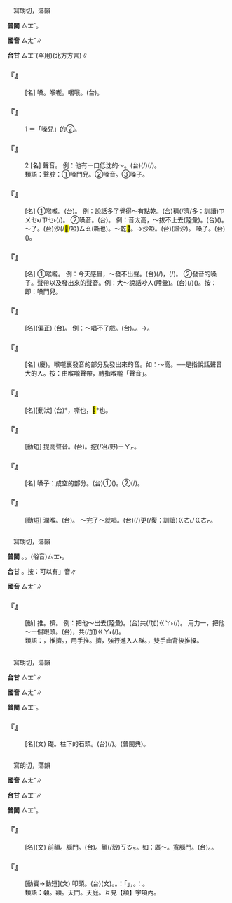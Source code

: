 
=={{ruby|嗓|ㄙㄤˇ}}==

　寫朗切，蕩韻

'''普閩''' <rt>ㄙㆲˋ</rt>。

'''國音''' <rt>ㄙㄤˇ</rt>∥

'''台甘''' <rt>ㄙㆲˋ</rt>(罕用)(北方方言)∥

    

==='''『{{ruby|嗓|ㄙㄤˇ}}』'''===
: [名] 嗓{{ruby|子|·ㄗˇ}}。喉嚨。咽喉。(台){{ruby|嚨|ㄋㄚˊ}}{{ruby|喉|ㄠˊ}}。
    

==='''『{{ruby|嗓|ㄙㄤˇ}}{{ruby|音|ㄧㄣ}}』'''===
:1   ＝「嗓兒」的②。
    

==='''『{{ruby|嗓|ㄙㄤˇ}}{{ruby|音|ㄧㄣ}}』'''===
:2  [名] 聲音。 例：他有一口低沈的～。(台){{ruby|伊|ㄧ}}{{ruby|一|ㄐㄧㆵ ͘}}{{ruby|個|ㆤˊ}}(/{{ruby|枝|ㄍㄧ}}){{ruby|聲|ㄒㄧㆩ}}{{ruby|真|ㄐㄧㄣ}}{{ruby|幼|ㄧㄨ˪}}(/{{ruby|細|ㄙㄨㆤ˪/ㄙㆤ˪}})。
:類語：聲腔：①嗓門兒。②嗓音。③嗓子。
:
    

==='''『{{ruby|嗓|ㄙㄤˇ}}{{ruby|子|·ㄗˇ}}』'''===
: [名] ①喉嚨。(台){{ruby|嚨|ㄋㄚˊ}}{{ruby|喉|ㄠˊ}}。 例：說話多了覺得～有點乾。(台){{ruby|講|ㄍㆲˋ}}{{ruby|→|ㄍㆲ}}{{ruby|話|ㄨㆤ˫}}{{ruby|講|ㄍㆲˋ}}{{ruby|→|ㄍㆲ}}{{ruby|了|ㄌㄧㄠˋ}}{{ruby|傷|ㄒㄧㆫ/ㄒㄧㆧ}}穧(/濟/多：訓讀)<rt>ㄗㄨㆤ˫/ㄗㆤ˫</rt>{{ruby|感|ㄍㆰˋ}}{{ruby|覺|ㄍㄚㆶ}}{{ruby|嚨|ㄋㄚˊ}}{{ruby|喉|ㄠˊ}}(/{{ruby|嘴|ㄘㄨㄧ˪}}){{ruby|乾|ㄉㄚ}}。 ②嗓音。(台){{ruby|對|ㄉㄨㄧ˪}}{{ruby|嚨|ㄋㄚˊ}}{{ruby|喉|ㄠˊ}}{{ruby|發|ㄏㄨㄚㆵ}}{{ruby|出|ㄘㄨㆵ}}{{ruby|來|·ㄌㄞˊ}}{{ruby|丌|ㆤ}}{{ruby|聲|ㄒㄧㆩ}}。 例：音太高，～拔不上去(陸彙)。(台){{ruby|音|ㄧㆬ}}({{ruby|階|ㄍㄞ}}){{ruby|傷|ㄒㄧㆫ/ㄒㄧㆧ}}{{ruby|高|ㄍㄨㄢˊ}}{{ruby|嚨|ㄋㄚˊ}}{{ruby|喉|ㄠˊ}}{{ruby|聲|ㄒㄧㆩ}}{{ruby|<mark>&#xffa45;</mark>|ㆠㆤ˫/ㆠㄨㆤ˫}}{{ruby|得|ㄉㄧㆵ}}{{ruby|提|ㄊㆤˊ}}{{ruby|高|ㄍㄜ}}{{ruby|<mark>&#xf9075;</mark>|ㄏㄧㄚㆷ}}{{ruby|高|ㄍㄨㄢˊ}}。 ～{{ruby|嗄|ㄕㄚˋ}}了。(台){{ruby|嚨|ㄋㄚˊ}}{{ruby|喉|ㄠˊ}}沙(/<mark>&#xf9174;</mark>/啞)<rt>ㄙㄠ</rt>(嘶也){{ruby|聲|ㄒㄧㆩ}}{{ruby|去|·ㄎㄧ˪}}。～乾<mark>&#xf9359;</mark>。→沙啞。(台){{ruby|嚨|ㄋㄚˊ}}{{ruby|喉|ㄠˊ}}{{ruby|扒|ㄅㆤㆷ}}{{ruby|紗|ㄙㄚ}}(諧沙)。 嗓子{{ruby|卡|ㄑㄧㄚˇ}}。(台){{ruby|嚨|ㄋㄚˊ}}{{ruby|喉|ㄠˊ}}({{ruby|聲|ㄒㄧㆩ}}){{ruby|<mark>&#xffea3;</mark>|ㄎㆤˊ/ㄎㄨㆤˊ}}{{ruby|<mark>&#xffea3;</mark>|ㄎㆤˊ/ㄎㄨㆤˊ}}。
    

==='''『{{ruby|嗓|ㄙㄤˇ}}{{ruby|兒|ㄦ}}』'''===
: [名] ①喉嚨。 例：今天感冒，～發不出聲{{ruby|音|·ㄧㄣ}}。(台){{ruby|今|ㄍㄧㄣ}}{{ruby|仔|ㄚ}}{{ruby|日|ㆢㄧㆵ ͘/ㄌㄧㆵ ͘}}{{ruby|寒|ㄍㄨㆩˊ}}{{ruby|著|ㄉㄧㄜㆷ ͘}}(/{{ruby|感|ㄍㆰˋ}}{{ruby|冒|ㄇㆦ˫}})，{{ruby|嚨|ㄋㄚˊ}}{{ruby|喉|ㄠˊ}}{{ruby|<mark>&#xffa45;</mark>|ㆠㆤ˫/ㆠㄨㆤ˫}}{{ruby|出|ㄘㄨㆵ}}{{ruby|聲|ㄒㄧㆩ}}(/{{ruby|無|ㆠㄜˊ}}{{ruby|聲|ㄒㄧㆩ}})。 ②發音的嗓子。聲帶以及發出來的聲音。例：大～說話吵人(陸彙)。(台){{ruby|大|ㄉㄨㄚ˫}}{{ruby|嚨|ㄋㄚˊ}}{{ruby|喉|ㄠˊ}}{{ruby|口|ㄎㄠˋ}}(/{{ruby|大|ㄉㄨㄚ˫}}{{ruby|聲|ㄒㄧㆩ}}{{ruby|野|ㄧㄚˋ}}{{ruby|喉|ㄠˊ}}){{ruby|講|ㄍㆲˋ}}{{ruby|話|ㄨㆤ˫}}{{ruby|會|ㄨㆤ˫/ㆤ˫}}{{ruby|吵|ㄘㄚˋ}}({{ruby|著|ㄉㄧㄜㆷ ͘}}){{ruby|人|·ㄌㄤˊ}}。按：即：嗓門兒。
    

==='''『{{ruby|紕|ㄆㄧ}}{{ruby|嗓|ㄙㄤˇ}}{{ruby|子|·ㄗˇ}}』'''===
: [名](偏正) (台){{ruby|破|ㄆㄨㄚ˪}}{{ruby|脆|ㄘㆤ˪}}{{ruby|聲|ㄒㄧㆩ}}。 例：～唱不了戲。(台){{ruby|破|ㄆㄨㄚ˪}}{{ruby|脆|ㄘㆤ˪}}{{ruby|聲|ㄒㄧㆩ}}{{ruby|唱|ㄑㄧㆧ˪/ㄑㄧㆫ˪}}{{ruby|無|ㆠㄜˊ}}{{ruby|曲|ㄎㄧㆤㆶ}}。{{ruby|曲|ㄎㄧㆤㆶ}}{{ruby|唱|ㄑㄧㆧ˪/ㄑㄧㆫ˪}}{{ruby|<mark>&#xffa45;</mark>|ㆠㄨㆤ˫/ㆠㆤ˫}}{{ruby|好|ㄏㄜˋ}}{{ruby|勢|ㄙㆤ˪}}。→{{ruby|<mark>&#xffa45;</mark>|ㆠㆤ˫/ㆠㄨㆤ˫}}{{ruby|得|ㄉㄧㆵ}}{{ruby|通|ㄊㄤ}}{{ruby|唱|ㄑㄧㆧ˪/ㄑㄧㆫ˪}}{{ruby|曲|ㄎㄧㆤㆶ}}。
    

==='''『{{ruby|嗓|ㄙㄤˇ}}{{ruby|門|ㄇㄣˊ}}{{ruby|兒|ㄦ}}』'''===
: [名] (廈){{ruby|聲|ㄒㄧㆩ}}{{ruby|腔|ㄎㄧㆫ/ㄎㄧㆧ}}。喉嚨裏發音的部分及發出來的音。如：～高。──是指說話聲音大的人。按：由喉嚨聲帶，轉指喉嚨「聲音」。
    

==='''『{{ruby|啞|ㄧㄚˇ}}{{ruby|嗓|ㄙㄤˇ}}{{ruby|兒|ㄦ}}』'''===
: [名][動狀] (台){{ruby|沙|ㄙㄠ}}*{{ruby|聲|ㄒㄧㆩ}}{{ruby|。|ㄙㄠ}}，嘶也，<mark>&#xf9174;</mark>*也。
    

==='''『{{ruby|撇|ㄆㄧㄝˇ}}{{ruby|嗓|ㄙㄤˇ}}{{ruby|子|·ㄗˇ}}』'''===
: [動短] 提高聲音。(台){{ruby|格|ㄍㄧㆤㆶ}}{{ruby|出|ㄘㄨㆵ}}{{ruby|高|ㄍㄨㄢˊ}}{{ruby|音|ㄧㆬ}}。挖(/冶/野)<rt>ㄧㄚㆷ</rt>{{ruby|喉|ㄠˊ}}。
    

==='''『{{ruby|嗓|ㄙㄤˇ}}{{ruby|子|·ㄗˇ}}{{ruby|眼|ㄧㄢˇ}}{{ruby|兒|ㄦ}}』'''===
: [名] 嗓子：成空{{ruby|隙|ㄒㄧˋ}}的部分。(台)①{{ruby|嚨|ㄋㄚˊ}}{{ruby|喉|ㄠˊ}}({{ruby|頭|ㄊㄠˊ}})。②{{ruby|嚨|ㄋㄚˊ}}{{ruby|喉|ㄠˊ}}{{ruby|腔|ㄎㄤ}}(/{{ruby|口|ㄎㄠˋ}})。
    

==='''『{{ruby|飲|ㄧㄣˋ}}{{ruby|嗓|ㄙㄤˇ}}{{ruby|子|·ㄗˇ}}』'''===
: [動短] 潤喉。(台){{ruby|<mark>&#xffbf0;</mark>|ㆣㄢ˪}}{{ruby|喉|ㄠˊ}}。 ～完了～就唱。(台){{ruby|<mark>&#xffbf0;</mark>|ㆣㄢ˪}}{{ruby|一|ㄐㄧㆵ ͘}}{{ruby|下|ㆤ˫}}{{ruby|嚨|ㄋㄚˊ}}{{ruby|喉|ㄠˊ}}{{ruby|著|ㄉㄧㄜㆷ}}(/{{ruby|都|ㄉㄜ˫}})更(/復：訓讀)<rt>ㄍㄜ˪/ㄍㄜㆷ</rt>{{ruby|再|ㄗㄞ˪}}{{ruby|唱|ㄑㄧㆧ˪/ㄑㄧㆫ˪}}。
    

=={{ruby|搡|ㄙㄤˇ}}==

　寫朗切，蕩韻

'''普閩''' {{ruby|(文)|ㄙㆲˋ}}。{{ruby|(白)|ㄙㄤˋ}}。(俗音)<rt>ㄙㆲ˫</rt>。

'''台甘''' {{ruby|(文)|ㄙㆲˋ}}。按：可以有{{ruby|「|ㄙㄤˋ}}」音∥

'''國音''' <rt>ㄙㄤˇ</rt>∥

    

==='''『{{ruby|搡|ㄙㄤˇ}}』'''===
: [動] 推。擠。 例：把他～出去(陸彙)。(台)共(/加)<rt>ㄍㄚ˫</rt>{{ruby|伊|ㄧ}}{{ruby|搡|ㄙㄤˋ}}(/{{ruby|搠|ㄙㄚㆶ}}){{ruby|出|ㄘㄨㆵ}}{{ruby|去|·ㄎㄧ˪}}。 用力一{{ruby|搡|ㄙㄤˇ}}，把他～一個跟頭。(台){{ruby|出|ㄘㄨㆵ}}{{ruby|大|ㄉㄨㄚ˫}}{{ruby|力|ㄌㄚㆵ ͘}}{{ruby|一|ㄐㄧㆵ ͘}}{{ruby|下|·ㆤ˫}}{{ruby|搠|ㄙㄚㆶ}}，共(/加)<rt>ㄍㄚ˫</rt>{{ruby|搠|ㄙㄚㆶ}}(/{{ruby|搡|ㄙㄤˋ}}){{ruby|<mark>&#xffa42;</mark>|ㄍㄚㆷ}}{{ruby|捙|ㄑㄧㄚ}}{{ruby|糞|ㄅㄨㄣ˪}}{{ruby|斗|ㄉㄠˋ}}。
:
:類語：{{ruby|搡|ㄙㄤˇ}}，推擠。{{ruby|推|ㄊㄨㄟ}}，用手推。擠，強行進入人群。{{ruby|<mark>&#xf8e74;</mark>|ㄙㄨㄥˇ}}，雙手由背後推搡。
:
    

=={{ruby|磉|ㄙㄤˇ}}==

　寫朗切，蕩韻

'''台甘''' <rt>ㄙㆲˋ</rt>∥

'''國音''' <rt>ㄙㄤˇ</rt>∥

'''普閩''' <rt>ㄙㆲˋ</rt>。

    

==='''『{{ruby|磉|ㄙㄤˇ}}』'''===
: [名](文) 礎。柱下的石頭。(台){{ruby|貼|ㄊㄧㄚㆴ}}{{ruby|柱|ㄊㄧㄠ˫}}{{ruby|仔|ㄚ}}{{ruby|腳|ㄎㄚ}}{{ruby|丌|ㆤ}}{{ruby|圓|ㆪˊ}}{{ruby|形|ㄏㄧㄥˊ}}{{ruby|石|ㄐㄧㄜㆷ ͘}}{{ruby|頭|ㄊㄠˊ}}(/{{ruby|石|ㄐㄧㄜㆷ ͘}}{{ruby|<mark>&#xf9746;</mark>|ㄉㄨㄣ}})。{{ruby|石|ㄐㄧㄜㆷ ͘}}{{ruby|珠|ㄗㄨ}}(普閩典)。
    

=={{ruby|顙|ㄙㄤˇ}}==

　寫朗切，蕩韻

'''國音''' <rt>ㄙㄤˇ</rt>∥

'''台甘''' <rt>ㄙㆲˋ</rt>∥

'''普閩''' <rt>ㄙㆲˋ</rt>。

    

==='''『{{ruby|顙|ㄙㄤˇ}}』'''===
: [名](文) 前額。腦門。(台){{ruby|頭|ㄊㄠˊ}}{{ruby|額|ㄏㄧㄚㆷ ͘}}{{ruby|頭|ㄊㄠˊ}}。{{ruby|前|ㄐㄧㄥˊ}}額(/殼)<rt>ㄎㆦㆶ</rt>。如：廣～。寬腦門。(台){{ruby|額|ㄏㄧㄚㆷ ͘}}{{ruby|頭|ㄊㄠˊ}}{{ruby|闊|ㄎㄨㄚㆷ}}。{{ruby|天|ㄊㄧㄢ}}{{ruby|平|ㄅㄧㄥˊ}}{{ruby|闊|ㄎㄨㄚㆷ}}。
    

==='''『{{ruby|稽|ㄑㄧˇ}}{{ruby|顙|ㄙㄤˇ}}』'''===
: [動賓→動短](文) 叩頭。(台){{ruby|稽|ㄎㆤˋ}}{{ruby|顙|ㄙㆲˋ}}(文)。{{ruby|磕|ㄎㄚㆴ ͘}}{{ruby|頭|ㄊㄠˊ}}{{ruby|搭|ㄉㄚㆷ}}{{ruby|地|ㄉㄨㆤ˫/ㄉㆤ˫}}。{{ruby|按|ㄢ˪}}：{{ruby|本|ㄅㄨㄣˋ}}{{ruby|來|ㄌㄞˊ}}{{ruby|說|ㄙㄨㆤ˪/ㄙㆤ˪}}「{{ruby|稽|ㄎㆤˋ}}{{ruby|顙|ㄙㆲˋ}}{{ruby|叩|ㄎㄠ˪}}{{ruby|頭|ㄊㄠˊ}}」，{{ruby|是|ㄒㄧ˫}}{{ruby|喪|ㄙㆲ}}{{ruby|禮|ㄌㆤˋ}}{{ruby|啟|ㄎㆤˋ}}{{ruby|事|ㄙㄨ˫}}{{ruby|上|ㄒㄧㆲ˫}}{{ruby|丌|ㆤ}}{{ruby|文|ㆠㄨㄣˊ}}{{ruby|句|ㄍㄨ˪}}。{{ruby|簡|ㄍㄢˋ}}{{ruby|稱|ㄑㄧㄥ}}：{{ruby|稽|ㄎㆤˋ}}{{ruby|顙|ㄙㆲˋ}}。
:類語：顙。額。天門。天庭。互見【額】字項內。
:
    

